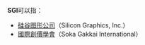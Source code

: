 '''SGI'''可以指：

*[[硅谷图形公司|硅谷图形公司]]（Silicon Graphics, Inc.）
*[[國際創價學會|國際創價學會]]（Soka Gakkai International）

{{disambig|Cat=三字拉丁字母缩写消歧义}}